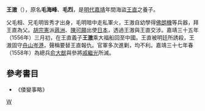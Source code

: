 '''王滶'''（{{bd|?||1558年||}}），原名'''毛海峰'''、'''毛烈'''，是[[明代|明代]][[嘉靖|嘉靖]]年間海盜[[王直|王直]]之養子。

父毛相、兄毛明皆秀才出身，毛明暗中走私軍火，王滶自幼學得[[佛朗機|佛朗機]]等兵器，拜王直為父。[[胡宗憲|胡宗憲]]派[[蔣洲|蔣洲]]、[[陳可願|陳可願]]出使[[日本|日本]]，透過王滶與王直交涉。嘉靖三十五年（1556年）三月初，在王直義子'''王滶'''乘大福船回至中國。王直被明廷所誘殺，王滶固守[[舟山|舟山]][[岑港|岑港]]，聲稱要替王直報仇。官軍多次進剿，均不利。嘉靖三十七年春（1558年）為總兵[[俞大猷|俞大猷]]與參將[[戚繼光|戚繼光]]所滅。

==參考書目==
* 《倭變事略》

[[Category:明朝軍事人物|W]]